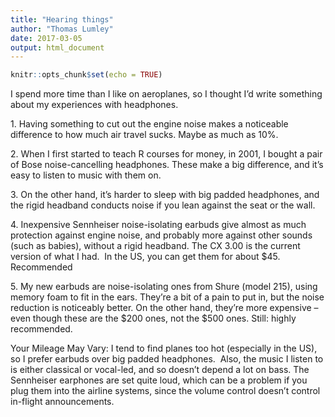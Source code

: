 ```yaml
---
title: "Hearing things"
author: "Thomas Lumley"
date: 2017-03-05
output: html_document
---
```


```r
knitr::opts_chunk$set(echo = TRUE)
```

 I spend more time than I like on aeroplanes, so I thought I’d write something about my experiences with headphones.

1\. Having something to cut out the engine noise makes a noticeable difference to how much air travel sucks. Maybe as much as 10%.

2\. When I first started to teach R courses for money, in 2001, I bought a pair of Bose noise-cancelling headphones. These make a big difference, and it’s easy to listen to music with them on.

3\. On the other hand, it’s harder to sleep with big padded headphones, and the rigid headband conducts noise if you lean against the seat or the wall. 

4\. Inexpensive Sennheiser noise-isolating earbuds give almost as much protection against engine noise, and probably more against other sounds (such as babies), without a rigid headband. The CX 3.00 is the current version of what I had.  In the US, you can get them for about $45. Recommended

5\. My new earbuds are noise-isolating ones from Shure (model 215), using memory foam to fit in the ears. They’re a bit of a pain to put in, but the noise reduction is noticeably better. On the other hand, they’re more expensive -- even though these are the \$200 ones, not the \$500 ones. Still: highly recommended. 

Your Mileage May Vary: I tend to find planes too hot (especially in the US), so I prefer earbuds over big padded headphones.  Also, the music I listen to is either classical or vocal-led, and so doesn’t depend a lot on bass. The Sennheiser earphones are set quite loud, which can be a problem if you plug them into the airline systems, since the volume control doesn’t control in-flight announcements. 
